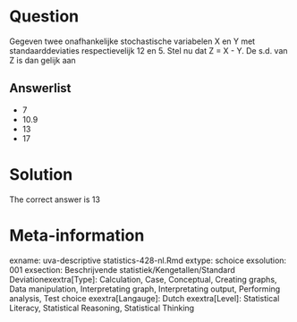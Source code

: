 Question
========

Gegeven twee onafhankelijke stochastische variabelen X en Y met standaarddeviaties respectievelijk 12 en 5. Stel nu dat Z = X - Y. De s.d. van Z is dan gelijk aan 

Answerlist
----------
* 7
* 10.9
* 13
* 17

Solution
========

The correct answer is  13 

Meta-information
================
exname: uva-descriptive statistics-428-nl.Rmd 
extype: schoice 
exsolution: 001 
exsection: Beschrijvende statistiek/Kengetallen/Standard Deviationexextra[Type]: Calculation, Case, Conceptual, Creating graphs, Data manipulation, Interpretating graph, Interpretating output, Performing analysis, Test choice 
exextra[Langauge]: Dutch 
exextra[Level]: Statistical Literacy, Statistical Reasoning, Statistical Thinking 
